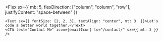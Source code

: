 
<Flex
  sx={{
    mb: 5,
    flexDirection: ["column", "column", "row"],
    justifyContent: "space-between"
  }}
>
    <Text sx={{ fontSize: [2, 2, 3], textAlign: "center", mt: 3  }}>Let's code a better world together.</Text>
    <CTA text="Contact Me" icon={emailIcon} to="/contact/" sx={{ mt: 3 }} />
</Flex>
